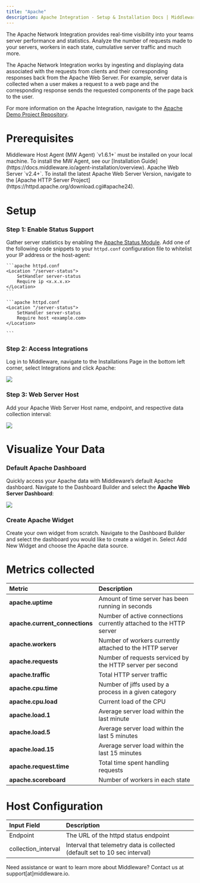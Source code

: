 ```yaml
---
title: "Apache"
description: Apache Integration - Setup & Installation Docs | Middleware
---
```


The Apache Network Integration provides real-time visibility into your teams server performance and statistics. Analyze the number of requests made to your servers, workers in each state, cumulative server traffic and much more.

The Apache Network Integration works by ingesting and displaying data associated with the requests from clients and their corresponding responses back from the Apache Web Server. For example, server data is collected when a user makes a request to a web page and the corresponding response sends the requested components of the page back to the user.

<Note> For more information on the Apache Integration, navigate to the [Apache Demo Project Repository](https://github.com/middleware-labs/integration-demo-projects/blob/master/apache/README.md). </Note>

# Prerequisites

<Steps>
  <Step title="MW Host Agent">
    Middleware Host Agent (MW Agent) `v1.6.1+` must be installed on your local machine. To install the MW Agent, see our [Installation Guide](https://docs.middleware.io/agent-installation/overview).
    
  </Step>

  <Step title="Apache Web Server">
    Apache Web Server `v2.4+`. To install the latest Apache Web Server Version, navigate to the [Apache HTTP Server Project](https://httpd.apache.org/download.cgi#apache24).
  </Step>
</Steps>

# Setup

### Step 1: Enable Status Support

Gather server statistics by enabling the [Apache Status Module](https://httpd.apache.org/docs/2.4/mod/mod_status.html). Add one of the following code snippets to your `httpd.conf` configuration file to whitelist your IP address or the host-agent:

<Tabs>
  <Tab title="IP Address">
    
    ```apache httpd.conf
    <Location "/server-status">
        SetHandler server-status
        Require ip <x.x.x.x>
    </Location>
    ```
  </Tab>

  <Tab title="host-agent">

    ```apache httpd.conf
    <Location "/server-status">
        SetHandler server-status
        Require host <example.com>
    </Location>

    ```   
  </Tab>
</Tabs>

### Step 2: Access Integrations

Log in to Middleware, navigate to the Installations Page in the bottom left corner, select Integrations and click Apache:

![](https://lh7-us.googleusercontent.com/r7ANfL7Crn4KY-nMzNVu-KWC64Pd8MMVZB-6GG_x8IDhx63CBP7CLUVHYBJ2Nb9j01g1IYYAhCL5otYQphd_9IoN3hhdtgLw2Qfeswi0sE7QsSi2NdinKIIMUqKO9RjqycfzIV8dlgXQ_u-CDLzsoQ8)

### Step 3: Web Server Host

Add your Apache Web Server Host name, endpoint, and respective data collection interval:

![](https://lh7-us.googleusercontent.com/jj57XTsvIE60_u6WE7p5XQSw6P0E1ymBV90l3Wn6Uf1Tj8PgPgBmSxpJL0HXUVhoJX4Q4nsaWbK5Ytx4ekJxcpLiJSIQtYjncfA6PlayqfamvwtTbe24zT0pEvYAfFmtX-cyfgGMJRrlNnAo7lEHDHc)

# Visualize Your Data

### Default Apache Dashboard

Quickly access your Apache data with Middleware’s default Apache dashboard. Navigate to the Dashboard Builder and select the __Apache Web Server Dashboard__:

![](https://lh7-us.googleusercontent.com/aBS6BqBtJFbglQDoCZUcmkzSni0XPLSEQrJQU4RSo-VJt2o_6K4ct8qnz9FNSeRGrGq18rbXgKxETUx8u8J6K2BcyXUh6x2kL5MtZujiySjmQhQ67qIyo0_K7d4mgOeciPlX3Y5LLjZhrzxdrMs0S0U)

### Create Apache Widget

Create your own widget from scratch. Navigate to the Dashboard Builder and select the dashboard you would like to create a widget in. Select Add New Widget and choose the Apache data source.

# Metrics collected

| __Metric__                         | __Description__ |
| :--------------                    | :-------------- |
| __apache.uptime__                  | Amount of time server has been running in seconds |
| __apache.current_connections__     | Number of active connections currently attached to the HTTP server |
| __apache.workers__                 | Number of workers currently attached to the HTTP server |
| __apache.requests__                | Number of requests serviced by the HTTP server per second |
| __apache.traffic__                 | Total HTTP server traffic |
| __apache.cpu.time__                | Number of jiffs used by a process in a given category |
| __apache.cpu.load__                | Current load of the CPU |
| __apache.load.1__                  | Average server load within the last minute |
| __apache.load.5__                  | Average server load within the last 5 minutes |
| __apache.load.15__                 | Average server load within the last 15 minutes |          
| __apache.request.time__            | Total time spent handling requests |
| __apache.scoreboard__              | Number of workers in each state |

# Host Configuration

| __Input Field__       | __Description__ |
| :--------------       | :-------------- |
| Endpoint              | The URL of the httpd status endpoint |
| collection_interval   | Interval that telemetry data is collected (default set to 10 sec interval)|

<Note> Need assistance or want to learn more about Middleware? Contact us at support[at]middleware.io. </Note>